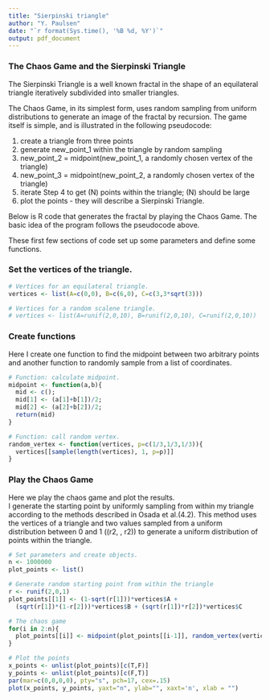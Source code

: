 ```yaml
---
title: "Sierpinski triangle"
author: "Y. Paulsen"
date: "`r format(Sys.time(), '%B %d, %Y')`"
output: pdf_document
---
```


### The Chaos Game and the Sierpinski Triangle 

The Sierpinski Triangle is a well known fractal in the shape of an equilateral triangle iteratively subdivided into smaller triangles.  

The Chaos Game, in its simplest form, uses random sampling from uniform distributions to generate an image of the fractal by recursion. The game itself is simple, and is illustrated in the following pseudocode:
    
1. create a triangle from three points
2. generate new_point_1 within the triangle by random sampling
3. new_point_2 = midpoint(new_point_1, a randomly chosen vertex of the triangle)
4. new_point_3 = midpoint(new_point_2, a randomly chosen vertex of the triangle)
5. iterate Step 4 to get \(N\) points within the triangle; \(N\) should be large
6. plot the points - they will describe a Sierpinski Triangle.     
    
Below is R code that generates the fractal by playing the Chaos Game. The basic idea of the program follows the pseudocode above.  
  
These first few sections of code set up some parameters and define some functions.  
   
### Set the vertices of the triangle.       
```r
# Vertices for an equilateral triangle. 
vertices <- list(A=c(0,0), B=c(6,0), C=c(3,3*sqrt(3)))

# Vertices for a random scalene triangle.  
# vertices <- list(A=runif(2,0,10), B=runif(2,0,10), C=runif(2,0,10))
```

### Create functions

Here I create one function to find the midpoint between two arbitrary points and another function to randomly sample from a list of coordinates.    
```r
# Function: calculate midpoint. 
midpoint <- function(a,b){
  mid <- c();
  mid[1] <- (a[1]+b[1])/2;
  mid[2] <- (a[2]+b[2])/2;
  return(mid)
}

# Function: call random vertex.
random_vertex <- function(vertices, p=c(1/3,1/3,1/3)){
  vertices[[sample(length(vertices), 1, p=p)]]
}

```

\clearpage
    
### Play the Chaos Game       
    
Here we play the chaos game and plot the results.    
I generate the starting point by uniformly sampling from within my triangle according to the methods described in Osada et al.\(\S 4.2\). This method uses the vertices of a triangle and two values sampled from a uniform distribution between 0 and 1 \((r2, \, r2)\) to generate a uniform distribution of points within the triangle.    
```r
# Set parameters and create objects.     
n <- 1000000
plot_points <- list()

# Generate random starting point from within the triangle   
r <- runif(2,0,1)
plot_points[[1]] <- (1-sqrt(r[1]))*vertices$A + 
  (sqrt(r[1])*(1-r[2]))*vertices$B + (sqrt(r[1])*r[2])*vertices$C

# The chaos game  
for(i in 2:n){
  plot_points[[i]] <- midpoint(plot_points[[i-1]], random_vertex(vertices));
}

# Plot the points 
x_points <- unlist(plot_points)[c(T,F)]
y_points <- unlist(plot_points)[c(F,T)]
par(mar=c(0,0,0,0), pty="s", pch=17, cex=.15)
plot(x_points, y_points, yaxt="n", ylab="", xaxt='n', xlab = "")
```


```r

```


